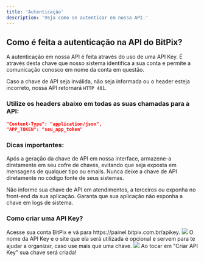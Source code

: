 ```yaml
---
title: 'Autenticação'
description: 'Veja como se autenticar em nossa API.'
---
```


## Como é feita a autenticação na API do BitPix?

A autenticação em nossa API é feita através do uso de uma API Key. É através desta chave que nosso sistema identifica a sua conta e permite a comunicação conosco em nome da conta em questão.

Caso a chave de API seja inválida, não seja informada ou o header esteja incorreto, nossa API retornará `HTTP 401`.

### Utilize os headers abaixo em todas as suas chamadas para a API:
```json
"Content-Type": "application/json",
"APP_TOKEN": "seu_app_token"
```

### Dicas importantes:
<Warning>Após a geração da chave de API em nossa interface, armazene-a diretamente em seu cofre de chaves, evitando que seja exposta em mensagens de qualquer tipo ou emails. Nunca deixe a chave de API diretamente no código fonte de seus sistemas.</Warning>

<Warning>Não informe sua chave de API em atendimentos, a terceiros ou exponha no front-end da sua aplicação. Garanta que sua aplicação não exponha a chave em logs de sistema.</Warning>

### Como criar uma API Key?
<Steps>
  <Step title="Você precisará ter uma conta BitPix">
    Acesse sua conta BitPix e vá para https://painel.bitpix.com.br/apikey.
  </Step>
  <Step title="Toque em Criar Api Key ">
    <img
  src="https://bitpix.com.br/wp-content/uploads/2024/07/Frame-1000006433.png"
    />

  </Step>
  <Step title="Preencha as informações">
    O nome da API Key e o site que ela será utilizada é opcional e servem para te ajudar a organizar, caso use mais que uma chave.
      <img
  src="https://bitpix.com.br/wp-content/uploads/2024/07/Frame-1000006433-1.png"
    />
    Ao tocar em "Criar API Key" sua chave será criada!
  </Step>
</Steps>







 
